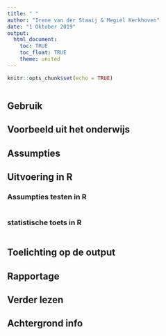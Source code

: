 ```yaml
---
title: " "
author: "Irene van der Staaij & Megiel Kerkhoven"
date: "1 Oktober 2019"
output: 
  html_document:
    toc: TRUE
    toc_float: TRUE
    theme: united
---
```


```r
knitr::opts_chunk$set(echo = TRUE)
```


```r

```

## Gebruik

## Voorbeeld uit het onderwijs

## Assumpties

## Uitvoering in R

### Assumpties testen in R

```r

```

### statistische toets in R

```r

```

## Toelichting op de output

## Rapportage

## Verder lezen

## Achtergrond info
